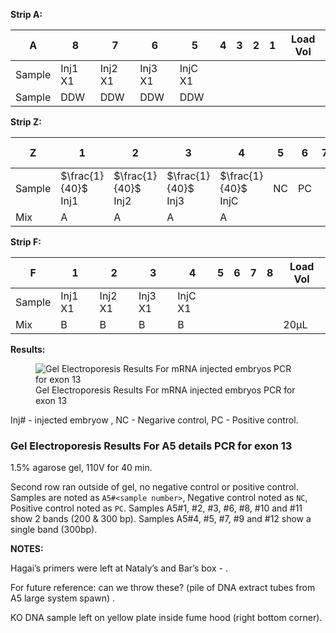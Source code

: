 <!--
Taken from v1.0 notebook, under High priority

## March 5^th^ 2020 - PCR 

By Hagai's decree we are hereby complled to follow through rigorous polymerase chain reaction for 16 fin clip details of different zebra fishes that now lie within the incubator inside small containers numbered A5#1-A5#12. 

The ZF details are from A5 cell in the old large system, they were spawned at April 24^th^ 2019 to parents in cell E3 (old large system). The parents are "male AB tg mut" with "female AB +/-".

**ZF Detail FC sampling**

| Strip | Original system location  | Current ID | Strain | Gender | Notes                                          |
| ----- | ------------------------- | ---------- | ------ | ------ | -----                                          |
| A-1   | A5                        | A5 #1      | AB     | M      |                                                |
| A-2   | A5                        | A5 #2      | TL     | M      |                                                |
| A-3   | A5                        | A5 #3      | AB     | M      |                                                |
| A-4   | A5                        | A5 #4      | TL     | M      |                                                |
| A-5   | A5                        | A5 #5      | AB     | F      | Died                                           |
| A-6   | A5                        | A5 #6      | AB     | F      | Died                                           |
| A-7   | A5                        | A5 #7      | TL     | F      |                                                |
| A-8   | A5                        | A5 #8      | AB     | F      |                                                |
| B-1   | A5                        | A5 #9      | AB     | M      |                                                |
| B-2   | A5                        | A5 #10     | AB     | F      |                                                |
| B-3   | A5                        | A5 #11     | AB     | M      |                                                |
| B-4   | A5                        | A5 #12     | TL     | M      |                                                |
| B-5   |                           |            |        |        | Rescue-injected - take 2 µl from original conc |
| B-6   |                           |            |        |        | Rescue-injected - take 2 µl from original conc |
| B-7   |                           |            |        |        | Rescue-injected - take 2 µl from original conc |
| B-8   |                           |            |        |        | Rescue-control - take 2 µl from original conc  |

**Instructions:**

  1. Dilute strip A by $\frac{1}{10}$.
  2. Dilute new working Primers - 28F at 10µM, F1_2 at 10 µM and zfgne_Ex3_408R, each final vol. 100 µl. 10 µl primer, 90 µl DDW.
  2. Dilute strip B, 1-4 by $\frac{1}{10}$. - 1 µL DNA, 9 µL DDW.
  3. Generate PCR mix without DNA.
  4. PCR Strip A.1:
      1. A5#1
      2. A5#2
      3. A5#3
      4. A5#4
      5. A5#5
      6. A5#6
      7. A5#7
      8. A5#8
  5. PCR Strip B.1:
      1. A5#9
      2. A5#10
      3. A5#11
      4. A5#12
      5. Rescue-injected - take 2 µl from original conc
      6. Rescue-injected - take 2 µl from original conc
      7. Rescue-injected - take 2 µl from original conc
      8. Rescue-control - take 2 µl from original conc
  6. PCR Strip C - controls:
      1. NG
      2. Positive control /w DNA Ko, a cDNA from a knockout
      3. `-`
      4. `-`
      5. `-`
      6. `-`
      7. `-`
      8. `-`
  7. PCR: T~A~ 60.4°C, 35 cycles, F1_2wts [HL]
  8. Gel prep:
      1. mix 0.375 g agarose /w 25 ml TBE and 1.5 µL dye.
      2. Load 12 µl sample, 3µL M100bp.
      3. 110V, 40 min, 1.5%

    
    
  
  
    
**PCR Mix for 18 reaction**

```r
Material <- c("DNA", "pF",
             "pR", "F1.2", "GoTaq",
             "DDW", "final volume")
Unit<- c("µl","µl","µl","µl","µl","µl","µl")
X1<- c(2,1,1,1,12.5,7.5,25)
X18<-X1*18

df<-data.frame(Material,Unit,X1,X18)

library(knitr)
library(kableExtra)
kable(df, "latex", booktabs = TRUE) %>%
  kable_styling(latex_options = "striped")
```

**Gel loading table:**

```r
GelDF<-read.csv("tables/GelPCRtempA5details4March2020.csv",header = TRUE)
library(knitr)
library(kableExtra)
kable(GelDF, "latex", booktabs = TRUE) %>%
  kable_styling(latex_options = "striped")
```

**Results:**



![Gel Electroporesis Results For A5 details PCR for exon 13](images/A5Genotyping4Mar2020.png)
1.5% agarose gel, 110V for 40 min.

Second row ran outside of gel, no negative control or positive control. Samples are noted as A5#<sample number>, Negative control noted as NC, Positive control noted as PC. Samples A5#1, #2, #3, #6, #8, #10 and #11 show 2 bands (200 & 300 bp). Samples A5#4, #5, #7, #9 and #12 show a single band (300bp).

**Notes:**

Hagai’s primers were left at Nataly’s and Bar’s box - [see image](../images/hagaisprimerslocation4mar2020.jpg).

For future reference: can we throw these? (pile of DNA extract tubes from A5 large system spawn) - [see image](images/pileoftubes4mar2020.jpg)

KO DNA sample left on yellow plate inside fume hood (right bottom corner).

**March 5^th^ 2020 - Samples B-5 to B-8 repeat.**

*Hypothesis:* Either something blocks the PCR, be it excess DNA or lack of DNA. 

We try high dilution and high concentration of the prior DNA extract samples.

**Instructions:**

1. Prepare reaction mixes A and B as follows.
2. Dilute extracted DNA for injected details (Strip B, 6-8) to $\frac{1}{40}$ as described in Strip A table.
3. Prepare PCR as follows in Stip Z and F tables.

### Mix A:

```r
Material <- c("DNA", "pF",
             "pR", "F1.2", "GoTaq",
             "DDW", "final volume")
Unit<- c("µl","µl","µl","µl","µl","µl","µl")
X1<- c(2,1,1,1,12.5,7.5,25)
X6<-X1*6

df<-data.frame(Material,Unit,X1,X6)

library(knitr)
library(kableExtra)
kable(df, "latex", booktabs = TRUE) %>%
  kable_styling(latex_options = "striped")
```


### Mix B:

```r
Material <- c("DNA", "pF",
             "pR", "F1.2", "GoTaq",
             "DDW", "final volume")
Unit<- c("µl","µl","µl","µl","µl","µl","µl")
X1<- c(5,1,1,1,12.5,4.5,25)
X4<-X1*4

df<-data.frame(Material,Unit,X1,X4)

library(knitr)
library(kableExtra)
kable(df, "latex", booktabs = TRUE) %>%
  kable_styling(latex_options = "striped")
```
-->
**Strip A:**

|A|8|7|6|5|4|3|2|1|Load Vol|
|-|-|-|-|-|-|-|-|-|-|
|Sample|Inj1 X1|Inj2 X1|Inj3 X1|InjC X1|| | | | |1µL|
|Sample|DDW|DDW|DDW|DDW|| | | | |49µL|



**Strip Z:**

|Z|1|2|3|4|5|6|7|8|Load Vol|
|-|-|-|-|-|-|-|-|-|-|
|Sample|$\frac{1}{40}$ Inj1|$\frac{1}{40}$ Inj2|$\frac{1}{40}$ Inj3|$\frac{1}{40}$ InjC|NC|PC| | |2µL|
|Mix|A|A|A|A|||||23µL|

**Strip F:**

|F|1|2|3|4|5|6|7|8|Load Vol|
|-|-|-|-|-|-|-|-|-|-|
|Sample|Inj1 X1|Inj2 X1|Inj3 X1|InjC X1|| | | | |5µL|
|Mix|B|B|B|B|||||20µL|


**Results:**


![Gel Electroporesis Results For mRNA injected embryos PCR for exon 13](images/mRNArescue5Mar2020.png)

Inj# - injected embryow <number>, NC - Negarive control, PC - Positive control.



### Gel Electroporesis Results For A5 details PCR for exon 13 

1.5% agarose gel, 110V for 40 min.

Second row ran outside of gel, no negative control or positive control. Samples are noted as `A5#<sample number>`, Negative control noted as `NC`, Positive control noted as `PC`.
Samples A5#1, #2, #3, #6, #8, #10 and #11 show 2 bands (200 & 300 bp). Samples A5#4, #5, #7, #9 and #12 show a single band (300bp).

**NOTES:**

Hagai's primers were left at Nataly's and Bar's box - [\textcolor{purple}{see image}](../images/hagaisprimerslocation4mar2020.jpg).

For future reference: can we throw these? (pile of DNA extract tubes from A5 large system spawn) [\textcolor{purple}{see image}](images/pileoftubes4mar2020.jpg).

KO DNA sample left on yellow plate inside fume hood (right bottom corner).




